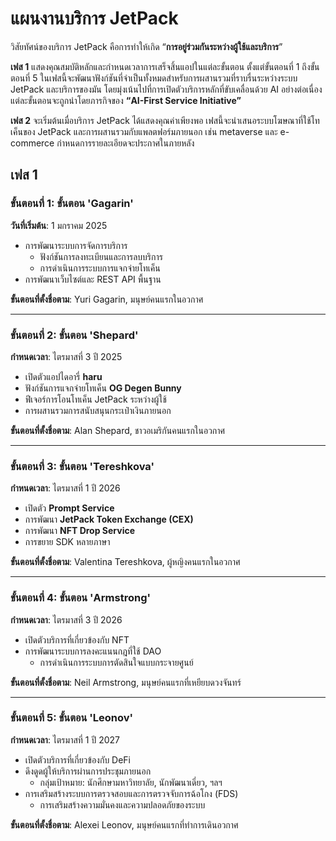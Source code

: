 # แผนงานบริการ JetPack

วิสัยทัศน์ของบริการ JetPack คือการทำให้เกิด “**การอยู่ร่วมกันระหว่างผู้ใช้และบริการ**”

**เฟส 1** แสดงคุณสมบัติหลักและกำหนดเวลาการเสร็จสิ้นแอปในแต่ละขั้นตอน ตั้งแต่ขั้นตอนที่ 1 ถึงขั้นตอนที่ 5 ในเฟสนี้จะพัฒนาฟังก์ชันที่จำเป็นทั้งหมดสำหรับการผสานรวมที่ราบรื่นระหว่างระบบ JetPack และบริการของมัน โดยมุ่งเน้นไปที่การเปิดตัวบริการหลักที่ขับเคลื่อนด้วย AI อย่างต่อเนื่อง แต่ละขั้นตอนจะถูกนำโดยภารกิจของ **“AI-First Service Initiative”**

**เฟส 2** จะเริ่มต้นเมื่อบริการ JetPack ได้แสดงคุณค่าเพียงพอ เฟสนี้จะนำเสนอระบบโฆษณาที่ใช้โทเค็นของ JetPack และการผสานรวมกับแพลตฟอร์มภายนอก เช่น metaverse และ e-commerce กำหนดการรายละเอียดจะประกาศในภายหลัง


## เฟส 1

### **ขั้นตอนที่ 1: ขั้นตอน 'Gagarin'**
**วันที่เริ่มต้น**: 1 มกราคม 2025

- การพัฒนาระบบการจัดการบริการ
  - ฟังก์ชันการลงทะเบียนและการลบบริการ
  - การดำเนินการระบบการแจกจ่ายโทเค็น
- การพัฒนาเว็บไซต์และ REST API พื้นฐาน

**ขั้นตอนที่ตั้งชื่อตาม**: Yuri Gagarin, มนุษย์คนแรกในอวกาศ

---

### **ขั้นตอนที่ 2: ขั้นตอน 'Shepard'**
**กำหนดเวลา**: ไตรมาสที่ 3 ปี 2025

- เปิดตัวแอปไดอารี่ **haru**
- ฟังก์ชันการแจกจ่ายโทเค็น **OG Degen Bunny**
- ฟีเจอร์การโอนโทเค็น JetPack ระหว่างผู้ใช้
- การผสานรวมการสนับสนุนกระเป๋าเงินภายนอก

**ขั้นตอนที่ตั้งชื่อตาม**: Alan Shepard, ชาวอเมริกันคนแรกในอวกาศ

---

### **ขั้นตอนที่ 3: ขั้นตอน 'Tereshkova'**
**กำหนดเวลา**: ไตรมาสที่ 1 ปี 2026

- เปิดตัว **Prompt Service**
- การพัฒนา **JetPack Token Exchange (CEX)**
- การพัฒนา **NFT Drop Service**
- การขยาย SDK หลายภาษา

**ขั้นตอนที่ตั้งชื่อตาม**: Valentina Tereshkova, ผู้หญิงคนแรกในอวกาศ

---

### **ขั้นตอนที่ 4: ขั้นตอน 'Armstrong'**
**กำหนดเวลา**: ไตรมาสที่ 3 ปี 2026

- เปิดตัวบริการที่เกี่ยวข้องกับ NFT
- การพัฒนาระบบการลงคะแนนกฎที่ใช้ DAO
  - การดำเนินการระบบการตัดสินใจแบบกระจายศูนย์

**ขั้นตอนที่ตั้งชื่อตาม**: Neil Armstrong, มนุษย์คนแรกที่เหยียบดวงจันทร์

---

### **ขั้นตอนที่ 5: ขั้นตอน 'Leonov'**
**กำหนดเวลา**: ไตรมาสที่ 1 ปี 2027

- เปิดตัวบริการที่เกี่ยวข้องกับ DeFi
- ดึงดูดผู้ให้บริการผ่านการประชุมภายนอก
  - กลุ่มเป้าหมาย: นักศึกษามหาวิทยาลัย, นักพัฒนาเดี่ยว, ฯลฯ
- การเสริมสร้างระบบการตรวจสอบและการตรวจจับการฉ้อโกง (FDS)
  - การเสริมสร้างความมั่นคงและความปลอดภัยของระบบ

**ขั้นตอนที่ตั้งชื่อตาม**: Alexei Leonov, มนุษย์คนแรกที่ทำการเดินอวกาศ